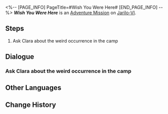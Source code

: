 <%-- [PAGE_INFO]
PageTitle=#Wish You Were Here#
[END_PAGE_INFO] --%>
{{Stub|Dialogue.}}
{{Mission Infobox
|id            = 2010909
|title         = 
|image         = <!--Mission Wish You Were Here.png-->
|type          = Adventure
|event_name    = 
|chapter       = 
|requirements  = Complete {{cx}}<!--Hidden Exploration Objective ID 2010907--> and wait for the next Daily [[Reset]]
|summary       = <!--official mission summary from Fate's Atlas-->
|characters    = Automaton A; Automaton B; Automaton Grizzly; Clara; Trailblazer
|startLocation = [[Jarilo-VI]] - [[Robot Settlement]]
|world         = Jarilo-VI
|area          = Robot Settlement
|prev          = 
|next          = 
|rewards       = 
}}
'''''Wish You Were Here''''' is an [[Adventure Mission]] on [[Jarilo-VI]].

==Steps==
# Ask Clara about the weird occurrence in the camp

<!--
==Gameplay Notes==

--><!--
==Trial Character==

-->
==Dialogue==
{{Stub Dialogue}}
{{Dialogue Start}}
:{{tx}}
{{Dialogue End}}

===Ask Clara about the weird occurrence in the camp===
{{Mission Description|type=adventure|location=Robot Settlement|update|Clara sent a message claiming another weird occurrence happened in the camp. Would this have anything to do with Pascal?}}
{{Dialogue Start}}
:{{tx}}
{{Dialogue End}}

==Other Languages==
{{Other Languages
|en   = Wish You Were Here
|zhs  = 盼你在此
|zht  = 盼你在此
|ja   = あなたがここに居れば……
|ko   = 이곳에 네가 있길
|es   = Ojalá estuvieras aquí
|fr   = Si seulement tu étais là
|ru   = Жаль, что тебя здесь нет
|th   = อยากให้เธออยู่ตรงนี้
|vi   = Ước Gì Bạn Ở Đây
|de   = Wünschte, du wärst hier
|id   = Semoga Kamu di Sini
|pt   = Se Você Estivesse Aqui
}}

==Change History==
{{Change History|1.0}}
